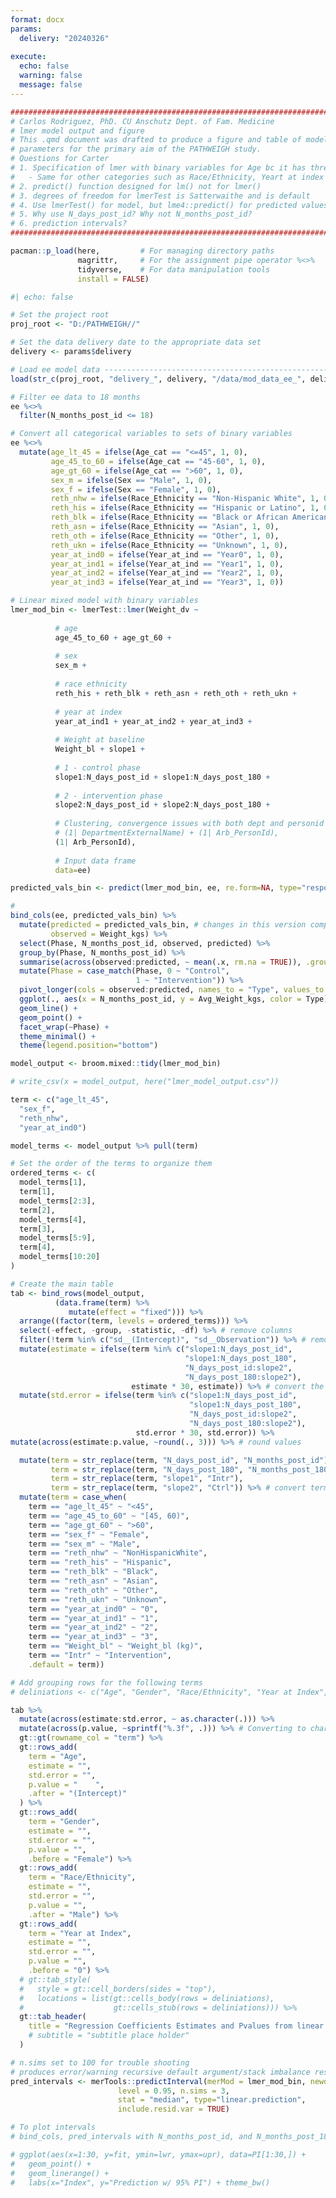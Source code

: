 ```yaml
---
format: docx
params:
  delivery: "20240326"
  
execute: 
  echo: false
  warning: false
  message: false
---
```



```r
################################################################################
# Carlos Rodriguez, PhD. CU Anschutz Dept. of Fam. Medicine
# lmer model output and figure
# This .qmd document was drafted to produce a figure and table of model 
# parameters for the primary aim of the PATHWEIGH study.
# Questions for Carter
# 1. Specification of lmer with binary variables for Age bc it has three levels
#   - Same for other categories such as Race/Ethnicity, Yeart at index
# 2. predict() function designed for lm() not for lmer()
# 3. degrees of freedom for lmerTest is Satterwaithe and is default
# 4. Use lmerTest() for model, but lme4::predict() for predicted values
# 5. Why use N_days_post_id? Why not N_months_post_id?
# 6. prediction intervals?
################################################################################
```


```r
pacman::p_load(here,         # For managing directory paths
               magrittr,     # For the assignment pipe operator %<>%
               tidyverse,    # For data manipulation tools
               install = FALSE)    
```

```r
#| echo: false

# Set the project root
proj_root <- "D:/PATHWEIGH//"

# Set the data delivery date to the appropriate data set
delivery <- params$delivery

# Load ee model data -----------------------------------------------------------
load(str_c(proj_root, "delivery_", delivery, "/data/mod_data_ee_", delivery, ".Rdata"))

# Filter ee data to 18 months
ee %<>%
  filter(N_months_post_id <= 18)
```

```r
# Convert all categorical variables to sets of binary variables
ee %<>%
  mutate(age_lt_45 = ifelse(Age_cat == "<=45", 1, 0),
         age_45_to_60 = ifelse(Age_cat == "45-60", 1, 0),
         age_gt_60 = ifelse(Age_cat == ">60", 1, 0),
         sex_m = ifelse(Sex == "Male", 1, 0),
         sex_f = ifelse(Sex == "Female", 1, 0),
         reth_nhw = ifelse(Race_Ethnicity == "Non-Hispanic White", 1, 0),
         reth_his = ifelse(Race_Ethnicity == "Hispanic or Latino", 1, 0),
         reth_blk = ifelse(Race_Ethnicity == "Black or African American", 1, 0),
         reth_asn = ifelse(Race_Ethnicity == "Asian", 1, 0),
         reth_oth = ifelse(Race_Ethnicity == "Other", 1, 0),
         reth_ukn = ifelse(Race_Ethnicity == "Unknown", 1, 0),
         year_at_ind0 = ifelse(Year_at_ind == "Year0", 1, 0),
         year_at_ind1 = ifelse(Year_at_ind == "Year1", 1, 0),
         year_at_ind2 = ifelse(Year_at_ind == "Year2", 1, 0),
         year_at_ind3 = ifelse(Year_at_ind == "Year3", 1, 0))
```

```r
# Linear mixed model with binary variables
lmer_mod_bin <- lmerTest::lmer(Weight_dv ~ 
                   
          # age
          age_45_to_60 + age_gt_60 + 
           
          # sex
          sex_m + 
          
          # race ethnicity
          reth_his + reth_blk + reth_asn + reth_oth + reth_ukn + 
           
          # year at index
          year_at_ind1 + year_at_ind2 + year_at_ind3 + 
           
          # Weight at baseline
          Weight_bl + slope1 +
             
          # 1 - control phase
          slope1:N_days_post_id + slope1:N_days_post_180 + 
          
          # 2 - intervention phase
          slope2:N_days_post_id + slope2:N_days_post_180 + 
          
          # Clustering, convergence issues with both dept and personid   
          # (1| DepartmentExternalName) + (1| Arb_PersonId),
          (1| Arb_PersonId),
                
          # Input data frame
          data=ee)
```

```r
predicted_vals_bin <- predict(lmer_mod_bin, ee, re.form=NA, type="response")

#  
bind_cols(ee, predicted_vals_bin) %>%
  mutate(predicted = predicted_vals_bin, # changes in this version compared to the dev .qmd document
         observed = Weight_kgs) %>%
  select(Phase, N_months_post_id, observed, predicted) %>%
  group_by(Phase, N_months_post_id) %>%
  summarise(across(observed:predicted, ~ mean(.x, rm.na = TRUE)), .groups = "drop") %>%
  mutate(Phase = case_match(Phase, 0 ~ "Control",
                            1 ~ "Intervention")) %>%
  pivot_longer(cols = observed:predicted, names_to = "Type", values_to = "Avg_Weight_kgs") %>%
  ggplot(., aes(x = N_months_post_id, y = Avg_Weight_kgs, color = Type)) +
  geom_line() +
  geom_point() +
  facet_wrap(~Phase) +
  theme_minimal() +
  theme(legend.position="bottom")
```

```r
model_output <- broom.mixed::tidy(lmer_mod_bin)

# write_csv(x = model_output, here("lmer_model_output.csv"))
```

```r
term <- c("age_lt_45",
  "sex_f",
  "reth_nhw",
  "year_at_ind0")

model_terms <- model_output %>% pull(term)

# Set the order of the terms to organize them
ordered_terms <- c(
  model_terms[1],
  term[1],
  model_terms[2:3],
  term[2],
  model_terms[4],
  term[3],
  model_terms[5:9],
  term[4],
  model_terms[10:20]
)

# Create the main table
tab <- bind_rows(model_output, 
          (data.frame(term) %>% 
             mutate(effect = "fixed"))) %>%
  arrange((factor(term, levels = ordered_terms))) %>%
  select(-effect, -group, -statistic, -df) %>% # remove columns
  filter(!term %in% c("sd__(Intercept)", "sd__Observation")) %>% # remove rows
  mutate(estimate = ifelse(term %in% c("slope1:N_days_post_id", 
                                       "slope1:N_days_post_180", 
                                       "N_days_post_id:slope2", 
                                       "N_days_post_180:slope2"), 
                           estimate * 30, estimate)) %>% # convert the estimate for N_days_* to N_months_*
  mutate(std.error = ifelse(term %in% c("slope1:N_days_post_id", 
                                        "slope1:N_days_post_180", 
                                        "N_days_post_id:slope2", 
                                        "N_days_post_180:slope2"), 
                            std.error * 30, std.error)) %>%
mutate(across(estimate:p.value, ~round(., 3))) %>% # round values

  mutate(term = str_replace(term, "N_days_post_id", "N_months_post_id"),
         term = str_replace(term, "N_days_post_180", "N_months_post_180"),
         term = str_replace(term, "slope1", "Intr"),
         term = str_replace(term, "slope2", "Ctrl")) %>% # convert term N_days_* to N_months_*, slope2 to control and slope1 to intervention
  mutate(term = case_when(
    term == "age_lt_45" ~ "<45",
    term == "age_45_to_60" ~ "[45, 60)",
    term == "age_gt_60" ~ ">60",
    term == "sex_f" ~ "Female",
    term == "sex_m" ~ "Male",
    term == "reth_nhw" ~ "NonHispanicWhite",
    term == "reth_his" ~ "Hispanic",
    term == "reth_blk" ~ "Black",
    term == "reth_asn" ~ "Asian",
    term == "reth_oth" ~ "Other",
    term == "reth_ukn" ~ "Unknown",
    term == "year_at_ind0" ~ "0",
    term == "year_at_ind1" ~ "1",
    term == "year_at_ind2" ~ "2",
    term == "year_at_ind3" ~ "3",
    term == "Weight_bl" ~ "Weight_bl (kg)",
    term == "Intr" ~ "Intervention",
    .default = term))
```


```r
# Add grouping rows for the following terms
# deliniations <- c("Age", "Gender", "Race/Ethnicity", "Year at Index", "Weight_bl (kg)", "Intr:N_months_post_id")

tab %>%
  mutate(across(estimate:std.error, ~ as.character(.))) %>%
  mutate(across(p.value, ~sprintf("%.3f", .))) %>% # Converting to character, but preserve the trailing zeros
  gt::gt(rowname_col = "term") %>%
  gt::rows_add(
    term = "Age",
    estimate = "",
    std.error = "",
    p.value = "    ",
    .after = "(Intercept)"
  ) %>%
  gt::rows_add(
    term = "Gender",
    estimate = "",
    std.error = "",
    p.value = "",
    .before = "Female") %>%
  gt::rows_add(
    term = "Race/Ethnicity",
    estimate = "",
    std.error = "",
    p.value = "",
    .after = "Male") %>%
  gt::rows_add(
    term = "Year at Index",
    estimate = "",
    std.error = "",
    p.value = "",
    .before = "0") %>%
  # gt::tab_style(
  #   style = gt::cell_borders(sides = "top"),
  #   locations = list(gt::cells_body(rows = deliniations),
  #                    gt::cells_stub(rows = deliniations))) %>%
  gt::tab_header(
    title = "Regression Coefficients Estimates and Pvalues from linear mixed models for weight during follow-up.",
    # subtitle = "subtitle place holder"
  )
```

```r
# n.sims set to 100 for trouble shooting
# produces error/warning recursive default argument/stack imbalance respectively
pred_intervals <- merTools::predictInterval(merMod = lmer_mod_bin, newdata = ee,
                        level = 0.95, n.sims = 3,
                        stat = "median", type="linear.prediction",
                        include.resid.var = TRUE)
```

```r
# To plot intervals
# bind_cols, pred_intervals with N_months_post_id, and N_months_post_180???

# ggplot(aes(x=1:30, y=fit, ymin=lwr, ymax=upr), data=PI[1:30,]) +
#   geom_point() +
#   geom_linerange() +
#   labs(x="Index", y="Prediction w/ 95% PI") + theme_bw()
```

<!-- # LMER with categorical variables -->
<!-- ```{r} -->

<!-- # LMER clustered on department external name and patient id -->
<!-- lmer_mod <- lme4::lmer(Weight_dv ~ Age_cat + Sex + Race_Ethnicity + Year_at_ind + Weight_bl + slope1 + -->
<!--           # 1 - -->
<!--           slope1:N_days_post_id + slope1:N_days_post_180 +  -->

<!--           # 2 -  -->
<!--           slope2:N_days_post_id + slope2:N_days_post_180 +  -->

<!--           # Random effects, dept name causes convergence warnings    -->
<!--           # (1| DepartmentExternalName) + (1| Arb_PersonId), -->
<!--           (1| Arb_PersonId), -->

<!--           # Input data frame -->
<!--           data=ee) -->
<!-- ``` -->

<!-- ```{r} -->
<!-- predicted_vals <- predict(lmer_mod, ee, re.form=NA, type="response") -->

<!-- #   -->
<!-- bind_cols(ee, predicted_vals) %>% -->
<!--   rename(predicted = `...115`, # changes in this version compared to the dev .qmd document -->
<!--          observed = Weight_kgs) %>% -->
<!--   select(Phase, N_months_post_id, observed, predicted) %>% -->
<!--   group_by(Phase, N_months_post_id) %>% -->
<!--   summarise(across(observed:predicted, ~ mean(.x, rm.na = TRUE)), .groups = "drop") %>% -->
<!--   mutate(Phase = case_match(Phase, 0 ~ "Control", -->
<!--                             1 ~ "Intervention")) %>% -->
<!--   pivot_longer(cols = observed:predicted, names_to = "Type", values_to = "Avg_Weight_kgs") %>% -->
<!--   ggplot(., aes(x = N_months_post_id, y = Avg_Weight_kgs, color = Type)) + -->
<!--   geom_line() + -->
<!--   geom_point() + -->
<!--   facet_wrap(~Phase) + -->
<!--   theme_minimal() + -->
<!--   theme(legend.position="bottom") -->
<!-- ``` -->
